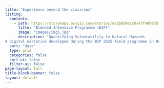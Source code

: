 ---
title: "Experience beyond the classroom"
listing:
  contents:
    - path: https://storymaps.arcgis.com/stories/da2b859e2c8a47f48997b73c967159eb 
      title: "Blended Intensive Programme (BIP)"
      image: "images/img5.jpg"
      description: "Quantifying Vulnerability to Natural Hazards
A digital narrative developed during the BIP 2025 field programme in Romania"
  sort: "date"
  type: grid
  categories: false
  sort-ui: false
  filter-ui: false
page-layout: full
title-block-banner: false
layout: default
---
